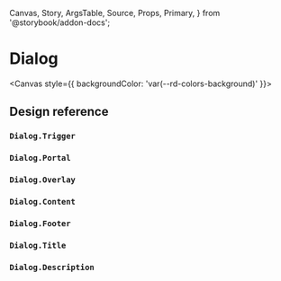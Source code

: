   Canvas,
  Story,
  ArgsTable,
  Source,
  Props,
  Primary,
} from '@storybook/addon-docs';

# Dialog

<Canvas style={{ backgroundColor: 'var(--rd-colors-background)' }}>
  <Story
    name="foo"
    id="components-dialog--default"
    inline={false}
    height={400}
  />
</Canvas>

## Design reference

<Figma url="https://www.figma.com/file/EooAijYel5ATF7hrxwbMqW/Windows-UI-(Community)?node-id=31787%3A95791" />

### `Dialog.Trigger`

<ArgsTable of={Dialog.Trigger} />

### `Dialog.Portal`

<ArgsTable of={Dialog.Portal} />

### `Dialog.Overlay`

<ArgsTable of={Dialog.Overlay} />

### `Dialog.Content`

<ArgsTable of={Dialog.Content} />

### `Dialog.Footer`

<ArgsTable of={Dialog.Footer} />

### `Dialog.Title`

<ArgsTable of={Dialog.Title} />

### `Dialog.Description`

<ArgsTable of={Dialog.Description} />
